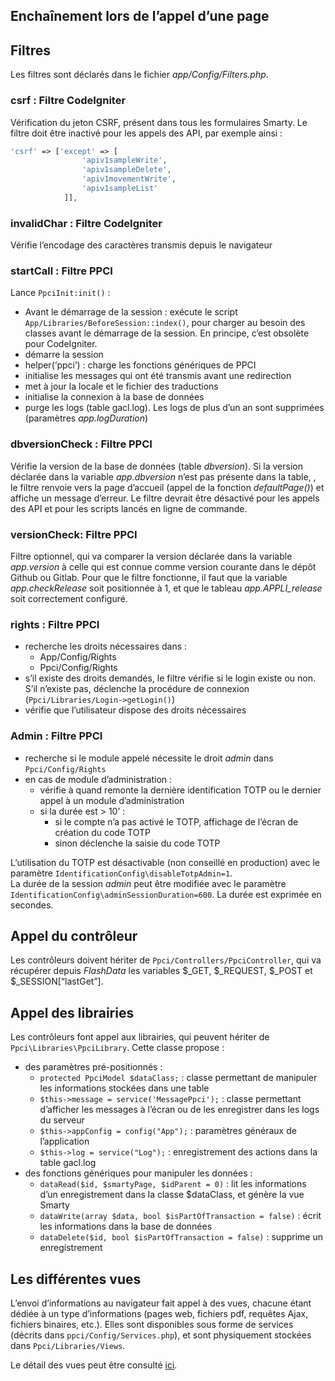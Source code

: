 ::: {.content-visible when-profile="french"}

# Enchaînement lors de l'appel d'une page

## Filtres

Les filtres sont déclarés dans le fichier _app/Config/Filters.php_.

### csrf : Filtre CodeIgniter

Vérification du jeton CSRF, présent dans tous les formulaires Smarty. Le filtre doit être inactivé pour les appels des API, par exemple ainsi :

```php
'csrf' => ['except' => [
                'apiv1sampleWrite',
                'apiv1sampleDelete',
                'apiv1movementWrite',
                'apiv1sampleList'
            ]],
```

### invalidChar : Filtre CodeIgniter

Vérifie l'encodage des caractères transmis depuis le navigateur

### startCall : Filtre PPCI

Lance `PpciInit:init()` :

*   Avant le démarrage de la session : exécute le script `App/Libraries/BeforeSession::index()`, pour charger au besoin des classes avant le démarrage de la session. En principe, c'est obsolète pour CodeIgniter.
*   démarre la session
*   helper('ppci') : charge les fonctions génériques de PPCI
*   initialise les messages qui ont été transmis avant une redirection
*   met à jour la locale et le fichier des traductions
*   initialise la connexion à la base de données
*   purge les logs (table gacl.log). Les logs de plus d'un an sont supprimées (paramètres _app.logDuration_)

### dbversionCheck : Filtre PPCI

Vérifie la version de la base de données (table _dbversion_). Si la version déclarée dans la variable _app.dbversion_ n'est pas présente dans la table, , le filtre renvoie vers la page d'accueil (appel de la fonction _defaultPage()_) et affiche un message d'erreur. Le filtre devrait être désactivé pour les appels des API et pour les scripts lancés en ligne de commande.

### versionCheck: Filtre PPCI

Filtre optionnel, qui va comparer la version déclarée dans la variable _app.version_ à celle qui est connue comme version courante dans le dépôt Github ou Gitlab. Pour que le filtre fonctionne, il faut que la variable _app.checkRelease_ soit positionnée à 1, et que le tableau _app.APPLI\_release_ soit correctement configuré.

### rights : Filtre PPCI

*   recherche les droits nécessaires dans :
    *   App/Config/Rights
    *   Ppci/Config/Rights
*   s'il existe des droits demandés, le filtre vérifie si le login existe ou non. S'il n'existe pas, déclenche la procédure de connexion (`Ppci/Libraries/Login->getLogin()`)
*   vérifie que l'utilisateur dispose des droits nécessaires

### Admin : Filtre PPCI

*   recherche si le module appelé nécessite le droit _admin_ dans `Ppci/Config/Rights`
*   en cas de module d'administration :
    *   vérifie à quand remonte la dernière identification TOTP ou le dernier appel à un module d'administration
    *   si la durée est > 10' :
        *   si le compte n'a pas activé le TOTP, affichage de l'écran de création du code TOTP
        *   sinon déclenche la saisie du code TOTP

L'utilisation du TOTP est désactivable (non conseillé en production) avec le paramètre `IdentificationConfig\disableTotpAdmin=1`.  
La durée de la session _admin_ peut être modifiée avec le paramètre `IdentificationConfig\adminSessionDuration=600`. La durée est exprimée en secondes.

## Appel du contrôleur

Les contrôleurs doivent hériter de `Ppci/Controllers/PpciController`, qui va récupérer depuis _FlashData_ les variables $\_GET, $\_REQUEST, $\_POST et $\_SESSION\["lastGet"\].

## Appel des librairies

Les contrôleurs font appel aux librairies, qui peuvent hériter de `Ppci\Libraries\PpciLibrary`. Cette classe propose :

*   des paramètres pré-positionnés :
    *   `protected PpciModel $dataClass;` : classe permettant de manipuler les informations stockées dans une table
    *   `$this->message = service('MessagePpci');` : classe permettant d'afficher les messages à l'écran ou de les enregistrer dans les logs du serveur
    *   `$this->appConfig = config("App");` : paramètres généraux de l'application
    *   `$this->log = service("Log");` : enregistrement des actions dans la table gacl.log
*   des fonctions génériques pour manipuler les données :
    *   `dataRead($id, $smartyPage, $idParent = 0)` : lit les informations d'un enregistrement dans la classe $dataClass, et génère la vue Smarty
    *   `dataWrite(array $data, bool $isPartOfTransaction = false)` : écrit les informations dans la base de données
    *   `dataDelete($id, bool $isPartOfTransaction = false)` : supprime un enregistrement

## Les différentes vues

L'envoi d'informations au navigateur fait appel à des vues, chacune étant dédiée à un type d'informations (pages web, fichiers pdf, requêtes Ajax, fichiers binaires, etc.). Elles sont disponibles sous forme de services (décrits dans `ppci/Config/Services.php`), et sont physiquement stockées dans `Ppci/Libraries/Views`.

Le détail des vues peut être consulté [ici](views.qmd).

:::
